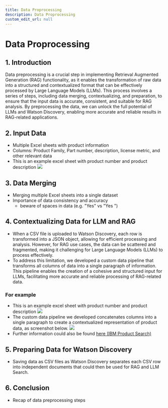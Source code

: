 ```yaml
---
title: Data Proprocessing
description: Data Proprocessing
custom_edit_url: null
---
```


# Data Proprocessing

## 1. Introduction
Data preprocessing is a crucial step in implementing Retrieval Augmented Generation (RAG) functionality, as it enables the transformation of raw data into a structured and contextualized format that can be effectively processed by Large Language Models (LLMs). This process involves a series of steps, including data merging, contextualizing, and preparation, to ensure that the input data is accurate, consistent, and suitable for RAG analysis. By preprocessing the data, we can unlock the full potential of LLMs and Watson Discovery, enabling more accurate and reliable results in RAG-related applications.
## 2. Input Data
- Multiple Excel sheets with product information
- Columns: Product Family, Part number, description, license metric, and other relevant data
- This is an example excel sheet with product number and product description
![](../../assets/screenshots/data_proprocessing_excel.png)
## 3. Data Merging
- Merging multiple Excel sheets into a single dataset
- Importance of data consistency and accuracy
    - beware of spaces in data (e.g. "Yes" vs "Yes ")
## 4. Contextualizing Data for LLM and RAG
- When a CSV file is uploaded to Watson Discovery, each row is transformed into a JSON object, allowing for efficient processing and analysis. However, for RAG use cases, the data can be scattered and fragmented, making it challenging for Large Language Models (LLMs) to process effectively. 
- To address this limitation, we developed a custom data pipeline that transforms all columns of data into a single paragraph of information. This pipeline enables the creation of a cohesive and structured input for LLMs, facilitating more accurate and reliable processing of RAG-related data.

### For example
- This is an example excel sheet with product number and product description
![](../../assets/screenshots/data_proprocessing_excel.png)
- The custom data pipeline we developed concatenates columns into a single paragraph to create a contextualized representation of product data, as screenshot below.
![](../../assets/screenshots/data_proprocessing_processed.png)
- Further information could also be found [here (IBM Product Search)](https://www.ibm.com/about/software-licensing/us-en/product_search?search=D26ABLL&type=all&platform=)
## 5. Preparing Data for Watson Discovery
- Saving data as CSV files as Watson Discovery separates each CSV row into independent documents that could then be used for RAG and LLM Search.
## 6. Conclusion
- Recap of data preprocessing steps 